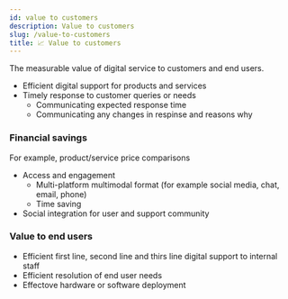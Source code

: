 ```yaml
---
id: value to customers
description: Value to customers
slug: /value-to-customers
title: 📈 Value to customers
---
```



The measurable value of digital service to customers and end users. 

- Efficient digital support for products and services
- Timely response to customer queries or needs
    - Communicating expected response time
    - Communicating any changes in respinse and reasons why


### Financial savings
For example, product/service price comparisons

- Access and engagement 
    - Multi-platform multimodal format (for example social media, chat, email, phone)
    - Time saving
- Social integration for user and support community

### Value to end users
- Efficient first line, second line and thirs line digital support to internal staff
- Efficient resolution of end user needs
- Effectove hardware or software deployment